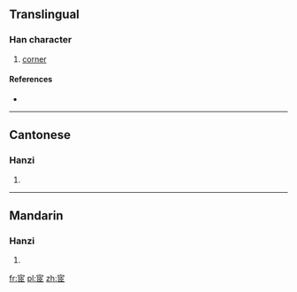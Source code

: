 ==Translingual==

===Han character===
{{Han char|rn=40|rad=宀|as=07|sn=10|four=30717|canj=十尸中中 (JSLL), X十尸中中 (XJSLL)|ids=⿱宀𦣞}}

# [[corner]]

====References====
* {{Han ref|kx=0285.050|dkj=07139|dj=0564.010|hdz=20930.090|uh=5BA7|ud=23463|bh=D166|bd=53606}}

----

==Cantonese==

===Hanzi===
{{yue-hanzi|jyut=[[ji4]]|y=yi4}}

# {{defn|lang=yue|sort=宀07}}

----

==Mandarin==

===Hanzi===
{{cmn-hanzi|pin=[[yí]] ([[yi2]])|wg=i<sup>2</sup>}}

# {{defn|lang=cmn|sort=宀07}}

[[fr:宧]]
[[pl:宧]]
[[zh:宧]]